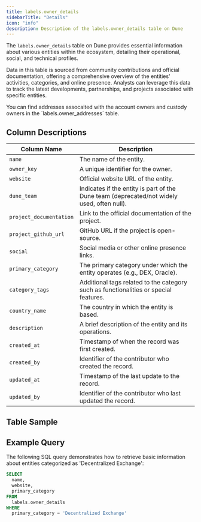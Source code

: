 ```yaml
---
title: labels.owner_details
sidebarTitle: "Details"
icon: "info"
description: Description of the labels.owner_details table on Dune
---
```


The `labels.owner_details` table on Dune provides essential information about various entities within the ecosystem, detailing their operational, social, and technical profiles.

Data in this table is sourced from community contributions and official documentation, offering a comprehensive overview of the entities' activities, categories, and online presence. Analysts can leverage this data to track the latest developments, partnerships, and projects associated with specific entities.

<Tip>
  You can find addresses assocaited with the account owners and custody owners in the `labels.owner_addresses` table.
</Tip>

## Column Descriptions

| Column Name              | Description                                                                                     |
|--------------------------|-------------------------------------------------------------------------------------------------|
| `name`                   | The name of the entity.                                                                         |
| `owner_key`              | A unique identifier for the owner.                                                              |
| `website`                | Official website URL of the entity.                                                             |
| `dune_team`              | Indicates if the entity is part of the Dune team (deprecated/not widely used, often null).      |
| `project_documentation`  | Link to the official documentation of the project.                                              |
| `project_github_url`     | GitHub URL if the project is open-source.                                                       |
| `social`                 | Social media or other online presence links.                                                    |
| `primary_category`       | The primary category under which the entity operates (e.g., DEX, Oracle).                       |
| `category_tags`          | Additional tags related to the category such as functionalities or special features.             |
| `country_name`           | The country in which the entity is based.                                                       |
| `description`            | A brief description of the entity and its operations.                                           |
| `created_at`             | Timestamp of when the record was first created.                                                 |
| `created_by`             | Identifier of the contributor who created the record.                                           |
| `updated_at`             | Timestamp of the last update to the record.                                                     |
| `updated_by`             | Identifier of the contributor who last updated the record.                                      |


## Table Sample


<TableSample tableSchema="labels" tableName="owner_details" />

## Example Query

The following SQL query demonstrates how to retrieve basic information about entities categorized as 'Decentralized Exchange':

```sql
SELECT
  name,
  website,
  primary_category
FROM
  labels.owner_details
WHERE
  primary_category = 'Decentralized Exchange'
```

